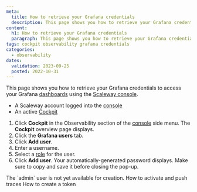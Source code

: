 ```yaml
---
meta:
  title: How to retrieve your Grafana credentials
  description: This page shows you how to retrieve your Grafana credentials
content:
  h1: How to retrieve your Grafana credentials
  paragraph: This page shows you how to retrieve your Grafana credentials
tags: cockpit observability grafana credentials
categories:
  - observability
dates:
  validation: 2023-09-25
  posted: 2022-10-31
---
```


This page shows you how to retrieve your Grafana credentials to access your Grafana [dashboards](/observability/cockpit/concepts/#managed-dashboards/) using the [Scaleway console](https://console.scaleway.com/).

<Macro id="requirements" />

- A Scaleway account logged into the [console](https://console.scaleway.com)
- An active [Cockpit](/observability/cockpit/how-to/activate-cockpit/)


1. Click **Cockpit** in the Observability section of the [console](https://console.scaleway.com/) side menu. The **Cockpit** overview page displays.
2. Click the **Grafana users** tab.
3. Click **Add user**.
4. Enter a username.
5. Select a [role](/observability/cockpit/concepts/#grafana-users/) for the user.
6. Click **Add user**. Your automatically-generated password displays. Make sure to copy and save it before closing the pop-up.

<Message type="note">
 The `admin` user is not yet available for creation.
</Message>


<Navigation title="See also">
  <PreviousButton to="/observability/cockpit/how-to/activate-push-traces/">How to activate and push traces</PreviousButton>
  <NextButton to="/observability/cockpit/how-to/create-token/">How to create a token</NextButton>
</Navigation>